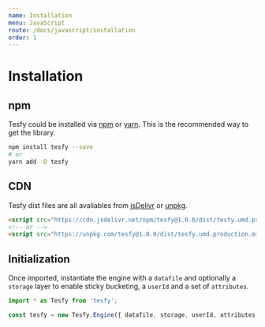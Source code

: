 ```yaml
---
name: Installation
menu: JavaScript
route: /docs/javascript/installation
order: 1
---
```


# Installation

## npm

Tesfy could be installed via [npm](https://www.npmjs.com/) or [yarn](https://yarnpkg.com/). This is the recommended way to get the library.

```bash
npm install tesfy --save
# or
yarn add -D tesfy
```

## CDN
Tesfy dist files are all avaliables from [jsDelivr](https://www.jsdelivr.com/package/npm/tesfy) or [unpkg](https://unpkg.com/).

```html
<script src="https://cdn.jsdelivr.net/npm/tesfy@1.0.0/dist/tesfy.umd.production.min.js"></script>
<!-- or -->
<script src="https://unpkg.com/tesfy@1.0.0/dist/tesfy.umd.production.min.js"></script>
```

## Initialization
Once imported, instantiate the engine with a `datafile` and optionally a `storage` layer to enable sticky bucketing, a `userId` and a set of `attributes`.

```js
import * as Tesfy from 'tesfy';

const tesfy = new Tesfy.Engine({ datafile, storage, userId, attributes });
```
